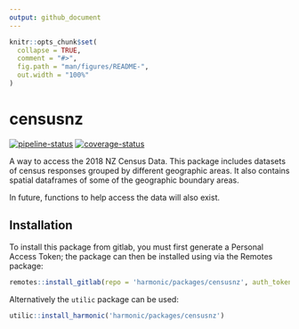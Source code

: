```yaml
---
output: github_document
---
```


<!-- README.md is generated from README.Rmd. Please edit that file -->

```r
knitr::opts_chunk$set(
  collapse = TRUE,
  comment = "#>",
  fig.path = "man/figures/README-",
  out.width = "100%"
)
```
# censusnz

<!-- badges: start -->
[![pipeline-status](https://gitlab.harmonic.co.nz/harmonic/packages/censusnz/badges/master/pipeline.svg)](https://gitlab.harmonic.co.nz/harmonic/packages/censusnz/)
[![coverage-status](https://gitlab.harmonic.co.nz/harmonic/packages/censusnz/badges/master/coverage.svg?job=coverage)](https://gitlab.harmonic.co.nz/harmonic/packages/censusnz/pipelines)
<!-- badges: end -->

A way to access the 2018 NZ Census Data. This package includes datasets of census responses grouped by different geographic areas. It also contains spatial dataframes of some of the geographic boundary areas.

In future, functions to help access the data will also exist.

## Installation

To install this package from gitlab, you must first generate a Personal Access Token; the package can then be installed using via the Remotes package:

```r
remotes::install_gitlab(repo = 'harmonic/packages/censusnz', auth_token = <PAT>, host = 'gitlab.harmonic.co.nz/')
```

Alternatively the `utilic` package can be used:

```r
utilic::install_harmonic('harmonic/packages/censusnz')
```


